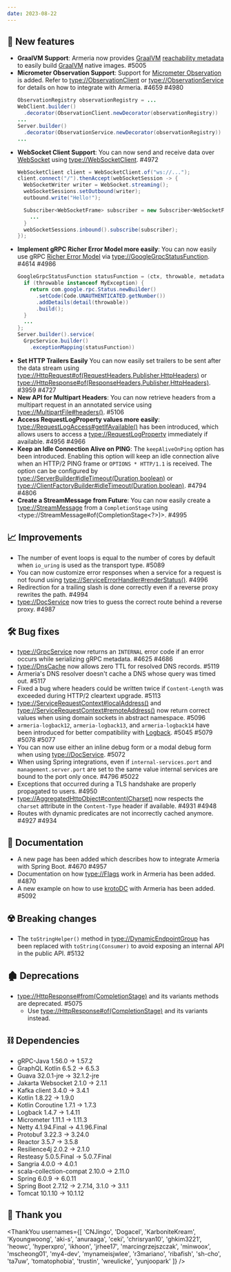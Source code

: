 ```yaml
---
date: 2023-08-22
---
```


## 🌟 New features

- **GraalVM Support**: Armeria now provides [GraalVM](https://www.graalvm.org/)
  [reachability metadata](https://www.graalvm.org/latest/reference-manual/native-image/metadata/) to easily build
  [GraalVM](https://www.graalvm.org/) native images. #5005
- **Micrometer Observation Support**: Support for [Micrometer Observation](https://micrometer.io/docs/observation) is added.
  Refer to <type://ObservationClient> or <type://ObservationService> for details on how to integrate with Armeria.  #4659 #4980
  ```java
  ObservationRegistry observationRegistry = ...
  WebClient.builder()
    .decorator(ObservationClient.newDecorator(observationRegistry))
  ...
  Server.builder()
    .decorator(ObservationService.newDecorator(observationRegistry))
  ...
  ```
- **WebSocket Client Support**: You can now send and receive data over [WebSocket](https://en.wikipedia.org/wiki/WebSocket)
  using <type://WebSocketClient>. #4972
  ```java
  WebSocketClient client = WebSocketClient.of("ws://...");
  client.connect("/").thenAccept(webSocketSession -> {
    WebSocketWriter writer = WebSocket.streaming();
    webSocketSessions.setOutbound(writer);
    outbound.write("Hello!");

    Subscriber<WebSocketFrame> subscriber = new Subscriber<WebSocketFrame>() {
      ...
    }
    webSocketSessions.inbound().subscribe(subscriber);
  });
  ```
- **Implement gRPC Richer Error Model more easily**: You can now easily use gRPC
  [Richer Error Model](https://grpc.io/docs/guides/error/#richer-error-model) via <type://GoogleGrpcStatusFunction>. #4614 #4986
  ```java
  GoogleGrpcStatusFunction statusFunction = (ctx, throwable, metadata) -> {
    if (throwable instanceof MyException) {
      return com.google.rpc.Status.newBuilder()
        .setCode(Code.UNAUTHENTICATED.getNumber())
        .addDetails(detail(throwable))
        .build();
    }
    ...
  };
  Server.builder().service(
    GrpcService.builder()
      .exceptionMapping(statusFunction))
  ```
- **Set HTTP Trailers Easily** You can now easily set trailers to be sent after the data stream using
  <type://HttpRequest#of(RequestHeaders,Publisher,HttpHeaders)> or
  <type://HttpResponse#of(ResponseHeaders,Publisher,HttpHeaders)>. #3959 #4727
- **New API for Multipart Headers**: You can now retrieve headers from a multipart request in an annotated service
  using <type://MultipartFile#headers()>. #5106
- **Access RequestLogProperty values more easily**: <type://RequestLogAccess#getIfAvailable()>
  has been introduced, which allows users to access a <type://RequestLogProperty> immediately if available. #4956 #4966
- **Keep an Idle Connection Alive on PING**: The `keepAliveOnPing` option has been introduced. Enabling this option will keep
  an idle connection alive when an HTTP/2 PING frame or `OPTIONS * HTTP/1.1` is received. The option can be configured
  by <type://ServerBuilder#idleTimeout(Duration,boolean)> or <type://ClientFactoryBuilder#idleTimeout(Duration,boolean)>. #4794 #4806
- **Create a StreamMessage from Future**: You can now easily create a <type://StreamMessage> from a `CompletionStage`
  using <type://StreamMessage#of(CompletionStage<?>)>. #4995

## 📈 Improvements

- The number of event loops is equal to the number of cores by default when `io_uring` is used as the transport type. #5089
- You can now customize error responses when a service for a request is not found
  using <type://ServiceErrorHandler#renderStatus()>. #4996
- Redirection for a trailing slash is done correctly even if a reverse proxy rewrites the path. #4994
- <type://DocService> now tries to guess the correct route behind a reverse proxy. #4987

## 🛠️ Bug fixes

- <type://GrpcService> now returns an `INTERNAL` error code if an error occurs while serializing gRPC metadata. #4625 #4686
- <type://DnsCache> now allows zero TTL for resolved DNS records. #5119
- Armeria's DNS resolver doesn't cache a DNS whose query was timed out. #5117
- Fixed a bug where headers could be written twice if `Content-Length` was exceeded during HTTP/2 cleartext upgrade. #5113
- <type://ServiceRequestContext#localAddress()> and <type://ServiceRequestContext#remoteAddress()> now return
  correct values when using domain sockets in abstract namespace. #5096
- `armeria-logback12`, `armeria-logback13`, and `armeria-logback14` have been introduced for better
  compatibility with [Logback](https://logback.qos.ch/). #5045 #5079 #5078 #5077
- You can now use either an inline debug form or a modal debug form when using <type://DocService>. #5072
- When using Spring integrations, even if `internal-services.port` and `management.server.port`
  are set to the same value internal services are bound to the port only once. #4796 #5022
- Exceptions that occurred during a TLS handshake are properly propagated to users. #4950
- <type://AggregatedHttpObject#content(Charset)> now respects the `charset` attribute in the
  `Content-Type` header if available. #4931  #4948
- Routes with dynamic predicates are not incorrectly cached anymore. #4927 #4934

## 📃 Documentation

- A new page has been added which describes how to integrate Armeria with Spring Boot. #4670 #4957
- Documentation on how <type://Flags> work in Armeria has been added. #4870
- A new example on how to use [krotoDC](https://github.com/mscheong01/krotoDC) with Armeria has been added. #5092

## ☢️ Breaking changes

- The `toStringHelper()` method in <type://DynamicEndpointGroup> has been replaced
  with `toString(Consumer)` to avoid exposing an internal API in the public API. #5132

## 🏚️ Deprecations

- <type://HttpResponse#from(CompletionStage)> and its variants methods are deprecated. #5075
  - Use <type://HttpResponse#of(CompletionStage)> and its variants instead.

## ⛓ Dependencies

- gRPC-Java 1.56.0 → 1.57.2
- GraphQL Kotlin 6.5.2 → 6.5.3
- Guava 32.0.1-jre → 32.1.2-jre
- Jakarta Websocket 2.1.0 → 2.1.1
- Kafka client 3.4.0 → 3.4.1
- Kotlin 1.8.22 → 1.9.0
- Kotlin Coroutine 1.7.1 → 1.7.3
- Logback 1.4.7 → 1.4.11
- Micrometer 1.11.1 → 1.11.3
- Netty 4.1.94.Final → 4.1.96.Final
- Protobuf 3.22.3 → 3.24.0
- Reactor 3.5.7 → 3.5.8
- Resilience4j 2.0.2 → 2.1.0
- Resteasy 5.0.5.Final → 5.0.7.Final
- Sangria 4.0.0 → 4.0.1
- scala-collection-compat 2.10.0 → 2.11.0
- Spring 6.0.9 → 6.0.11
- Spring Boot 2.7.12 → 2.7.14, 3.1.0 → 3.1.1
- Tomcat 10.1.10 → 10.1.12

## 🙇 Thank you

<ThankYou usernames={[
  'CNJingo',
  'Dogacel',
  'KarboniteKream',
  'Kyoungwoong',
  'aki-s',
  'anuraaga',
  'ceki',
  'chrisryan10',
  'ghkim3221',
  'heowc',
  'hyperxpro',
  'ikhoon',
  'jrhee17',
  'marcingrzejszczak',
  'minwoox',
  'mscheong01',
  'my4-dev',
  'mynameisjwlee',
  'r3mariano',
  'ribafish',
  'sh-cho',
  'ta7uw',
  'tomatophobia',
  'trustin',
  'wreulicke',
  'yunjoopark'
]} />
